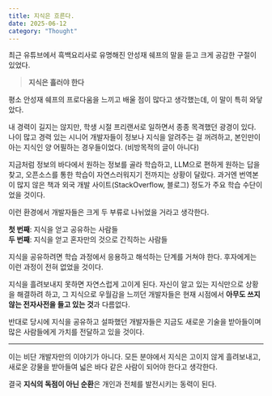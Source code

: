 ```yaml
---
title: 지식은 흐른다.
date: 2025-06-12
category: "Thought"
---
```


최근 유튜브에서 흑백요리사로 유명해진 안성재 쉐프의 말을 듣고 크게 공감한 구절이 있었다.

> **지식은 흘러야 한다**

평소 안성재 쉐프의 프로다움을 느끼고 배울 점이 많다고 생각했는데, 이 말이 특히 와닿았다.

내 경력이 길지는 않지만, 학생 시절 프리랜서로 일하면서 종종 목격했던 광경이 있다.
나이 많고 경력 있는 시니어 개발자들이 정보나 지식을 알려주는 걸 꺼려하고,
본인만이 아는 지식인 양 어필하는 경우들이었다. (비방목적의 글이 아니다)

지금처럼 정보의 바다에서 원하는 정보를 골라 학습하고, LLM으로 편하게 원하는 답을 찾고, 오픈소스를 통한 학습이 자연스러워지기 전까지는 상황이 달랐다.
과거엔 번역본이 많지 않은 책과 외국 개발 사이트(StackOverflow, 블로그) 정도가 주요 학습 수단이었을 것이다.

이런 환경에서 개발자들은 크게 두 부류로 나뉘었을 거라고 생각한다.

**첫 번째**: 지식을 얻고 공유하는 사람들  
**두 번째**: 지식을 얻고 혼자만의 것으로 간직하는 사람들

지식을 공유하려면 학습 과정에서 응용하고 해석하는 단계를 거쳐야 한다. 후자에게는 이런 과정이 전혀 없었을 것이다.

지식을 흘려보내지 못하면 자연스럽게 고이게 된다. 자신이 알고 있는 지식만으로 상황을 해결하려 하고, 
그 지식으로 우월감을 느끼던 개발자들은
현재 시점에서 **아무도 쓰지 않는 전자사전을 들고 있는 것**과 다름없다.

반대로 당시에 지식을 공유하고 설파했던 개발자들은 지금도 새로운 기술을 받아들이며 많은 사람들에게 가치를 전달하고 있을 것이다.

---

이는 비단 개발자만의 이야기가 아니다.
모든 분야에서 지식은 고이지 않게 흘려보내고, 새로운 강물을 받아들여 넓은 바다 같은 사람이 되어야 한다고 생각한다.

결국 **지식의 독점이 아닌 순환**은 개인과 전체를 발전시키는 동력이 된다.
